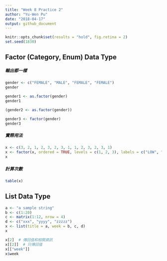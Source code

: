 ```yaml
---
title: "Week 8 Practice 2"
author: "Yu-Wen Pu"
date: "2018-04-17"
output: github_document
---
```


```r
knitr::opts_chunk$set(results = "hold", fig.retina = 2)
set.seed(1830)
```

## Factor (Category, Enum) Data Type

##### 輸出都一樣

```r
gender <- c("FEMALE", "MALE", "FEMALE", "FEMALE")
gender
```

```r
gender1 <- as.factor(gender)
gender1
```

```r
(gender2 <- as.factor(gender))
```

```r
gender3 <- factor(gender)
gender3
```

##### 實際用法

```r
x <- c(3, 2, 1, 2, 3, 2, 3, 1, 1, 2, 3, 2, 3, 1)
x <- factor(x, ordered = TRUE, levels = c(1, 2, 3), labels = c("LOW", "MEDIAN", "HIGH"))
x
```

##### 計算次數

```r
table(x)
```

## List Data Type

```r
a <- "a sample string"
b <- c(1:20)
c <- matrix(1:12, nrow = 4)
d <- c("xxx", "yyyy", "zzzzz")
x <- list(title = a, week = b, c, d)
x
```

```r
x[2]  # 傳回值和相關資訊
x[[2]]  # 只傳回值
x[["week"]]
x$week
```
